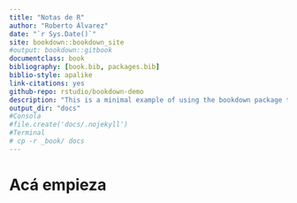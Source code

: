```yaml
---
title: "Notas de R"
author: "Roberto Álvarez"
date: "`r Sys.Date()`"
site: bookdown::bookdown_site
#output: bookdown::gitbook
documentclass: book
bibliography: [book.bib, packages.bib]
biblio-style: apalike
link-citations: yes
github-repo: rstudio/bookdown-demo
description: "This is a minimal example of using the bookdown package to write a book. The output format for this example is bookdown::gitbook."
output_dir: "docs"
#Consola
#file.create('docs/.nojekyll')
#Terminal
# cp -r _book/ docs
---
```

# Acá empieza

